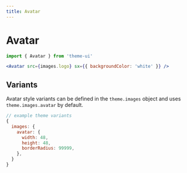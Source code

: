 ```yaml
---
title: Avatar
---
```


# Avatar

```js
import { Avatar } from 'theme-ui'
```

```jsx live=true
<Avatar src={images.logo} sx={{ backgroundColor: 'white' }} />
```

## Variants

Avatar style variants can be defined in the `theme.images` object and uses `theme.images.avatar` by default.

```js
// example theme variants
{
  images: {
    avatar: {
      width: 48,
      height: 48,
      borderRadius: 99999,
    },
  }
}
```
